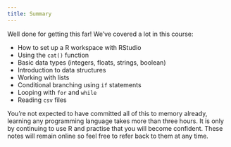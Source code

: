 ```yaml
---
title: Summary
---
```

Well done for getting this far! We've covered a lot in this course:

- How to set up a R workspace with RStudio
- Using the `cat()` function
- Basic data types (integers, floats, strings, boolean)
- Introduction to data structures
- Working with lists
- Conditional branching using `if` statements
- Looping with `for` and `while`
- Reading `csv` files

You're not expected to have committed all of this to memory already, learning any programming language takes more than three hours. It is only by continuing to use R and practise that you will become confident. These notes will remain online so feel free to refer back to them at any time.
